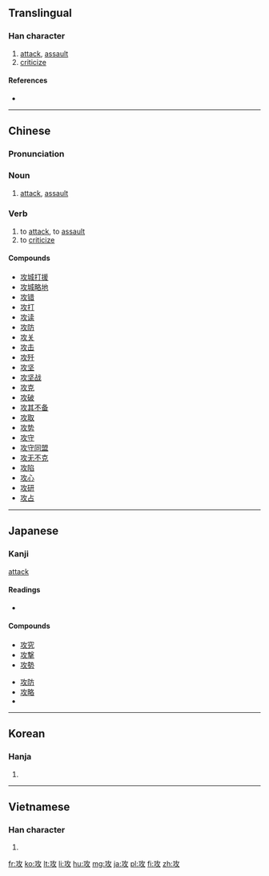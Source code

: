 ==Translingual==

===Han character===
{{Han char|rn=66|rad=攴|as=03|sn=7|four=1814<sub>0</sub>|canj=一人大 (MOK)}}

# [[attack]], [[assault]]
# [[criticize]]

====References====
* {{Han ref|kx=0468.160|dkj=13120|dj=0817.050|hdz=21449.060|uh=653B|ud=25915|bh=A7F0|bd=42992}}

----

==Chinese==

===Pronunciation===
{{zh-pron
|m=gōng
|c=gung1
|h=pfs=kûng
|mc=y
|cat=n,v}}

===Noun===
{{zh-noun}}

# [[attack]], [[assault]]

===Verb===
{{zh-verb}}

# to [[attack]], to [[assault]]
# to [[criticize]]

====Compounds====
* [[攻城打援]]
* [[攻城略地]]
* [[攻错]]
* [[攻打]]
* [[攻读]]
* [[攻防]]
* [[攻关]]
* [[攻击]]
* [[攻歼]]
* [[攻坚]]
* [[攻坚战]]
* [[攻克]]
* [[攻破]]
* [[攻其不备]]
* [[攻取]]
* [[攻势]]
* [[攻守]]
* [[攻守同盟]]
* [[攻无不克]]
* [[攻陷]]
* [[攻心]]
* [[攻研]]
* [[攻占]]

----

==Japanese==

===Kanji===
{{ja-kanji|grade=c|rs=攴03}}


[[attack]]

====Readings====
* {{ja-readings|on=[[こう]] (kō)|kun=[[せめる]] (semeru), [[おさめる]] (osameru)}}

====Compounds====
{{top2}}
* [[攻究]]
* [[攻撃]]
* [[攻勢]]
{{mid2}}
* [[攻防]]
* [[攻略]]
* {{term|専攻||academic major|tr=[[せんこう]], [[senkō]]|lang=ja|sc=Jpan}}
{{bottom}}

----

==Korean==

===Hanja===
{{ko-hanja|hangeul=공|eumhun=|rv=gong|mr=kong|y=kong}}

# {{defn|lang=ko|sort=攴03}}

----

==Vietnamese==

===Han character===
{{vi-hantu|[[công]]|rs=攴03}}

# {{defn|lang=vi|sort=攴03}}

[[fr:攻]]
[[ko:攻]]
[[lt:攻]]
[[li:攻]]
[[hu:攻]]
[[mg:攻]]
[[ja:攻]]
[[pl:攻]]
[[fi:攻]]
[[zh:攻]]